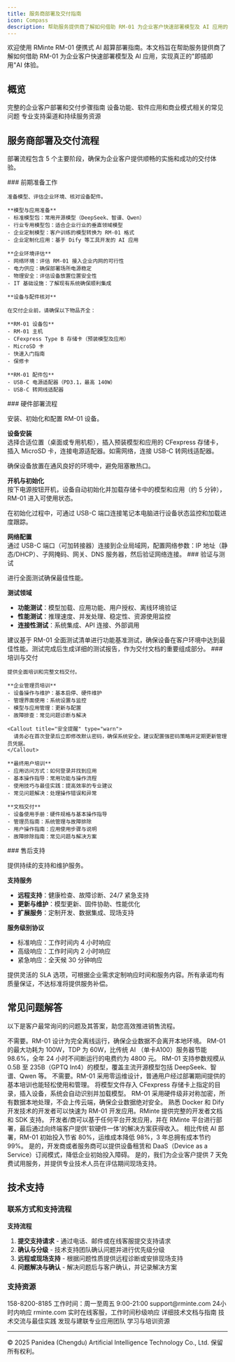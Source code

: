 ```yaml
---
title: 服务商部署及交付指南
icon: Compass
description: 帮助服务提供商了解如何借助 RM-01 为企业客户快速部署模型及 AI 应用的完整指南
---
```



<Callout title="RMinte RM-01 部署指南">
  欢迎使用 RMinte RM-01 便携式 AI 超算部署指南。本文档旨在帮助服务提供商了解如何借助 RM-01 为企业客户快速部署模型及 AI 应用，实现真正的"即插即用"AI 体验。
</Callout>

## 概览

<Cards>
  <Card title="💼 服务商部署流程" href="#服务商部署及交付流程">
    完整的企业客户部署和交付步骤指南
  </Card>
  <Card title="❓ 常见问题解答" href="#常见问题解答">
    设备功能、软件应用和商业模式相关的常见问题
  </Card>
  <Card title="🛟 技术支持" href="#技术支持">
    专业支持渠道和持续服务资源
  </Card>
</Cards>

## 服务商部署及交付流程

部署流程包含 5 个主要阶段，确保为企业客户提供顺畅的实施和成功的交付体验。

<Steps>
  <Step>
    ### 前期准备工作

    准备模型、评估企业环境、核对设备配件。

    **模型与应用准备**
    - 标准模型包：常用开源模型（DeepSeek、智谱、Qwen）
    - 行业专用模型包：适合企业行业的垂直领域模型
    - 企业定制模型：客户训练的模型转换为 RM-01 格式
    - 企业定制化应用：基于 Dify 等工具开发的 AI 应用

    **企业环境评估**
    - 网络环境：评估 RM-01 接入企业内网的可行性
    - 电力供应：确保部署场所电源稳定
    - 物理安全：评估设备放置位置安全性
    - IT 基础设施：了解现有系统确保顺利集成

    **设备与配件核对**

    在交付企业前，请确保以下物品齐全：

    **RM-01 设备包**
    - RM-01 主机
    - CFexpress Type B 存储卡（预装模型及应用）
    - MicroSD 卡
    - 快速入门指南
    - 保修卡

    **RM-01 配件包**
    - USB-C 电源适配器（PD3.1，最高 140W）
    - USB-C 转网线适配器
  </Step>
  <Step>
    ### 硬件部署流程

安装、初始化和配置 RM-01 设备。

**设备安装**  
选择合适位置（桌面或专用机柜），插入预装模型和应用的 CFexpress 存储卡，插入 MicroSD 卡，连接电源适配器。如需网络，连接 USB-C 转网线适配器。

<Callout title="安装安全提醒" type="warn">
  确保设备放置在通风良好的环境中，避免阻塞散热口。
</Callout>

**开机与初始化**  
按下电源按钮开机，设备自动初始化并加载存储卡中的模型和应用（约 5 分钟），RM-01 进入可使用状态。

<Callout title="初始化监控">
  在初始化过程中，可通过 USB-C 端口连接笔记本电脑进行设备状态监控和加载进度跟踪。
</Callout>

**网络配置**  
通过 USB-C 端口（可加转接器）连接到企业局域网，配置网络参数：IP 地址（静态/DHCP）、子网掩码、网关、DNS 服务器，然后验证网络连接。
  </Step>
  <Step>
    ### 验证与测试

进行全面测试确保最佳性能。

**测试领域**
- **功能测试**：模型加载、应用功能、用户授权、离线环境验证
- **性能测试**：推理速度、并发处理、稳定性、资源使用监控
- **连接性测试**：系统集成、API 连接、外部调用

<Callout title="测试建议" type="success">
  建议基于 RM-01 全面测试清单进行功能基准测试，确保设备在客户环境中达到最佳性能。测试完成后生成详细的测试报告，作为交付文档的重要组成部分。
</Callout>
  </Step>
  <Step>
    ### 培训与交付

    提供全面培训和完整文档交付。

    **企业管理员培训**
    - 设备操作与维护：基本启停、硬件维护
    - 管理界面使用：系统设置与监控
    - 模型与应用管理：更新与配置
    - 故障排查：常见问题诊断与解决

    <Callout title="安全提醒" type="warn">
      请务必在首次登录后立即修改默认密码，确保系统安全。建议配置强密码策略并定期更新管理员凭据。
    </Callout>

    **最终用户培训**
    - 应用访问方式：如何登录并找到应用
    - 基本操作指导：常用功能与操作流程
    - 使用技巧与最佳实践：提高效率的专业建议
    - 常见问题解决：处理操作错误和异常

    **文档交付**
    - 设备使用手册：硬件规格与基本操作指导
    - 管理员指南：系统管理与故障排除
    - 用户操作指南：应用使用步骤与说明
    - 故障排除指南：常见问题与解决方案
  </Step>
  <Step>
    ### 售后支持

提供持续的支持和维护服务。

**支持服务**
- **远程支持**：健康检查、故障诊断、24/7 紧急支持
- **更新与维护**：模型更新、固件协助、性能优化
- **扩展服务**：定制开发、数据集成、现场支持

**服务级别协议**
- 标准响应：工作时间内 4 小时响应
- 高级响应：工作时间内 2 小时响应
- 紧急响应：全天候 30 分钟响应

提供灵活的 SLA 选项，可根据企业需求定制响应时间和服务内容。所有承诺均有质量保证，不达标准将提供服务补偿。
  </Step>
</Steps>

## 常见问题解答

以下是客户最常询问的问题及其答案，助您高效推进销售流程。

<Accordions type="multiple">
  <Accordion title="RM-01 需要持续联网吗？">
    不需要。RM-01 设计为完全离线运行，确保企业数据不会离开本地环境。
  </Accordion>
  <Accordion title="RM-01 的功耗是多少？">
    RM-01 的最大功耗为 100W，TDP 为 60W，比传统 AI （单卡A100）服务器节能 98.6%，全年 24 小时不间断运行的电费约为 4800 元。
  </Accordion>
  <Accordion title="RM-01 支持哪些模型规模？">
    RM-01 支持参数规模从 0.5B 至 235B（GPTQ Int4）的模型，覆盖主流开源模型包括 DeepSeek、智谱、Qwen 等。
  </Accordion>
  <Accordion title="设备需要专业 IT 人员维护吗？">
    不需要。RM-01 采用零运维设计，普通用户经过部署期间提供的基本培训也能轻松使用和管理。
  </Accordion>
  <Accordion title="如何为 RM-01 添加新的模型？">
    将模型文件存入 CFexpress 存储卡上指定的目录，插入设备，系统会自动识别并加载模型。
  </Accordion>
  <Accordion title="企业自有数据如何保密？">
    RM-01 采用硬件级非对称加密，所有数据本地处理，不会上传云端，确保企业数据绝对安全。
  </Accordion>
  <Accordion title="应用开发需要特殊技能吗？">
    熟悉 Docker 和 Dify 开发技术的开发者可以快速为 RM-01 开发应用。RMinte 提供完整的开发者文档和 SDK 支持。
  </Accordion>
  <Accordion title="应用开发者如何从 RM-01 获利？">
    开发者/商可以基于任何平台开发应用，并在 RMinte 平台进行部署，最后通过向终端客户提供'软硬件一体'的解决方案获得收入。
  </Accordion>
  <Accordion title="企业如何评估 RM-01 的投资回报？">
    相比传统 AI 部署，RM-01 初始投入节省 80%，运维成本降低 98%，3 年总拥有成本节约 99%。
  </Accordion>
  <Accordion title="是否有租赁或订阅模式？">
    是的，开发商或者服务商可以提供设备租赁和 DaaS（Device as a Service）订阅模式，降低企业初始投入障碍。
  </Accordion>
  <Accordion title="是否提供试用服务？">
    是的，我们为企业客户提供 7 天免费试用服务，并提供专业技术人员在评估期间现场支持。
  </Accordion>
</Accordions>

## 技术支持

### 联系方式和支持流程

**支持流程**
1. **提交支持请求** - 通过电话、邮件或在线客服提交支持请求
2. **确认与分级** - 技术支持团队确认问题并进行优先级分级
3. **远程或现场支持** - 根据问题性质提供远程诊断或安排现场支持
4. **问题解决与确认** - 解决问题后与客户确认，并记录解决方案

### 支持资源

<Cards>
  <Card title="📞 技术支持热线">
    158-8200-8185
工作时间：周一至周五 9:00-21:00
  </Card>
  <Card title="📧 电子邮箱">
    support@rminte.com
24小时内响应
  </Card>
  <Card title="💬 在线支持">
    rminte.com
实时在线客服，工作时间秒级响应
  </Card>
  <Card title="📚 产品文档" href="https://rminte-docs-site.vercel.app/">
    详细技术文档与指南
  </Card>
  <Card title="👨‍💻 开发者社区">
    技术交流与最佳实践
  </Card>
  <Card title="🛒 应用广场">
    发现与建联专业应用团队
  </Card>
  <Card title="🎓 教程与视频">
    学习与培训资源
  </Card>
</Cards>

---

<div className="text-sm text-gray-500 mt-8">
  © 2025 Panidea (Chengdu) Artificial Intelligence Technology Co., Ltd. 保留所有权利。
</div>


